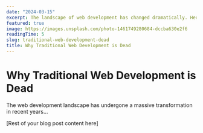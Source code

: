```yaml
---
date: "2024-03-15"
excerpt: The landscape of web development has changed dramatically. Here's why the old ways don't work anymore.
featured: true
image: https://images.unsplash.com/photo-1461749280684-dccba630e2f6
readingTime: 5
slug: traditional-web-development-dead
title: Why Traditional Web Development is Dead
---
```


# Why Traditional Web Development is Dead

The web development landscape has undergone a massive transformation in recent years...

[Rest of your blog post content here]